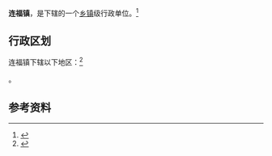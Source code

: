 {{中国乡级行政区
|景观照片文件名 = 
|景观照片描述 = 
|汉语拼音 = 
|其他语言 = 
|其他语言名称 = 
|旧称 = 
|地名出处 = 
|位置图文件名 = 
|位置图描述 = 
|自定义图片= 
|建置时间 = 
|政府驻地 = 
|毗邻 = 
|总面积 = 
|总人口 = 
|总人口年份 = 
|户籍人口 = 
|户籍人口年份 = 
|常住人口 = 
|常住人口年份 = 
|人口密度 = 
|GDP = 
|GDP年份 = 
|邮政编码 = 
|电话区号 = 354
|官方网站 = 
|网站名称 = 
|14/07/81/102/000}}

'''连福镇'''，是{{PRC admin/fullname|14/07/81/102/000|3}}下辖的一个[[乡镇|乡镇]]级行政单位。<ref>{{PRC admin/ref sgc|{{PRC admin/parent|14/07/81/102/000}}}}</ref>

== 行政区划 ==

连福镇下辖以下地区：<ref>{{PRC admin/ref sgc|14/07/81/102/000}}</ref>

{{PRC admin/children|14/07/81/102/000}}。

== 参考资料 ==

{{reflist}}

{{行政区划小作品}}
{{PRC admin/navcat|14/07/81/102/000}}